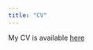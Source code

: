 ---
title: "CV"
---

<link rel="stylesheet" href="styles.css" type="text/css">


My CV is available [here](https://lsa.umich.edu/content/dam/michigan-lsa/people-update/cv/fanliang-06052019-225317-CVFanLiang.pdf)